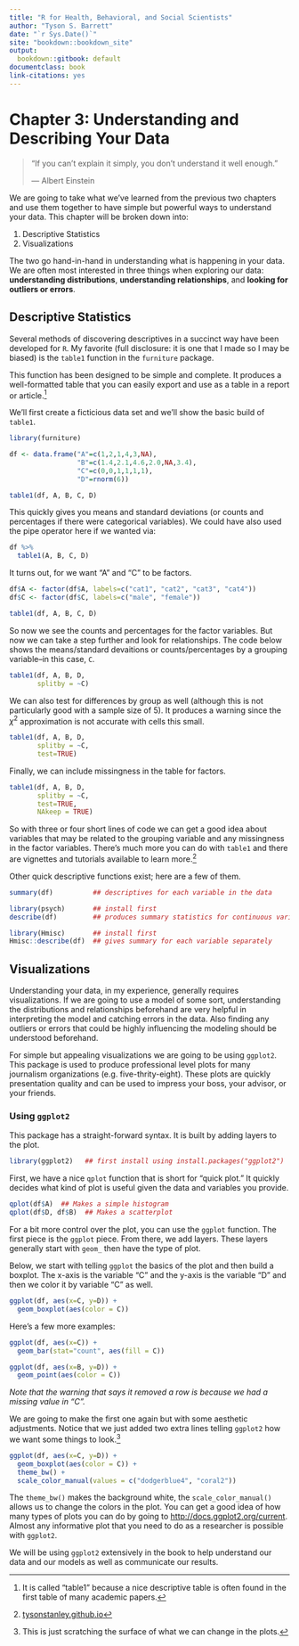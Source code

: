 ```yaml
---
title: "R for Health, Behavioral, and Social Scientists"
author: "Tyson S. Barrett"
date: "`r Sys.Date()`"
site: "bookdown::bookdown_site"
output:
  bookdown::gitbook: default
documentclass: book
link-citations: yes
---
```


# Chapter 3: Understanding and Describing Your Data {-}

> "If you can’t explain it simply, you don’t understand it well enough."
>
> --- Albert Einstein

We are going to take what we've learned from the previous two chapters and use them together to have simple but powerful ways to understand your data. This chapter will be broken down into:

1. Descriptive Statistics
2. Visualizations

The two go hand-in-hand in understanding what is happening in your data. We are often most interested in three things when exploring our data: **understanding distributions**, **understanding relationships**, and **looking for outliers or errors**.

## Descriptive Statistics {-}

Several methods of discovering descriptives in a succinct way have been developed for `R`. My favorite (full disclosure: it is one that I made so I may be biased) is the `table1` function in the `furniture` package.

This function has been designed to be simple and complete. It produces a well-formatted table that you can easily export and use as a table in a report or article.[^tab1]

We'll first create a ficticious data set and we'll show the basic build of `table1`.

```r
library(furniture)

df <- data.frame("A"=c(1,2,1,4,3,NA),
                 "B"=c(1.4,2.1,4.6,2.0,NA,3.4),
                 "C"=c(0,0,1,1,1,1),
                 "D"=rnorm(6))

table1(df, A, B, C, D)
```

This quickly gives you means and standard deviations (or counts and percentages if there were categorical variables). We could have also used the pipe operator here if we wanted via:
```r
df %>%
  table1(A, B, C, D)
```

It turns out, for we want "A" and "C" to be factors.

```r
df$A <- factor(df$A, labels=c("cat1", "cat2", "cat3", "cat4"))
df$C <- factor(df$C, labels=c("male", "female"))

table1(df, A, B, C, D)
```

So now we see the counts and percentages for the factor variables. But now we can take a step further and look for relationships. The code below shows the means/standard devaitions or counts/percentages by a grouping variable--in this case, `C`.

```r
table1(df, A, B, D,
       splitby = ~C)
```

We can also test for differences by group as well (although this is not particularly good with a sample size of 5). It produces a warning since the $\chi^2$ approximation is not accurate with cells this small.

```r
table1(df, A, B, D,
       splitby = ~C,
       test=TRUE)
```


Finally, we can include missingness in the table for factors. 

```r
table1(df, A, B, D,
       splitby = ~C,
       test=TRUE,
       NAkeep = TRUE)
```

So with three or four short lines of code we can get a good idea about variables that may be related to the grouping variable and any missingness in the factor variables. There's much more you can do with `table1` and there are vignettes and tutorials available to learn more.[^tutorials]

Other quick descriptive functions exist; here are a few of them.

```r
summary(df)          ## descriptives for each variable in the data

library(psych)       ## install first
describe(df)         ## produces summary statistics for continuous variables

library(Hmisc)       ## install first
Hmisc::describe(df)  ## gives summary for each variable separately
```


## Visualizations {-}

Understanding your data, in my experience, generally requires visualizations. If we are going to use a model of some sort, understanding the distributions and relationships beforehand are very helpful in interpreting the model and catching errors in the data. Also finding any outliers or errors that could be highly influencing the modeling should be understood beforehand.

For simple but appealing visualizations we are going to be using `ggplot2`. This package is used to produce professional level plots for many journalism organizations (e.g. five-thrity-eight). These plots are quickly presentation quality and can be used to impress your boss, your advisor, or your friends.

### Using `ggplot2` {-}

This package has a straight-forward syntax. It is built by adding layers to the plot. 

```r
library(ggplot2)   ## first install using install.packages("ggplot2")
```

First, we have a nice `qplot` function that is short for "quick plot." It quickly decides what kind of plot is useful given the data and variables you provide.


```r
qplot(df$A)  ## Makes a simple histogram
qplot(df$D, df$B)  ## Makes a scatterplot
```


For a bit more control over the plot, you can use the `ggplot` function. The first piece is the `ggplot` piece. From there, we add layers. These layers generally start with `geom_` then have the type of plot. 

Below, we start with telling `ggplot` the basics of the plot and then build a boxplot. The x-axis is the variable "C" and the y-axis is the variable "D" and then we color it by variable "C" as well.

```r
ggplot(df, aes(x=C, y=D)) +
  geom_boxplot(aes(color = C))
```

Here's a few more examples:
```r
ggplot(df, aes(x=C)) +
  geom_bar(stat="count", aes(fill = C))
```

```r
ggplot(df, aes(x=B, y=D)) +
  geom_point(aes(color = C))
```

*Note that the warning that says it removed a row is because we had a missing value in "C".*

We are going to make the first one again but with some aesthetic adjustments. Notice that we just added two extra lines telling `ggplot2` how we want some things to look.[^look] 

```r
ggplot(df, aes(x=C, y=D)) +
  geom_boxplot(aes(color = C)) +
  theme_bw() +
  scale_color_manual(values = c("dodgerblue4", "coral2"))
```

The `theme_bw()` makes the background white, the `scale_color_manual()` allows us to change the colors in the plot. You can get a good idea of how many types of plots you can do by going to [http://docs.ggplot2.org/current][ggplot2]. Almost any informative plot that you need to do as a researcher is possible with `ggplot2`.

We will be using `ggplot2` extensively in the book to help understand our data and our models as well as communicate our results.





[^tab1]: It is called "table1" because a nice descriptive table is often found in the first table of many academic papers.

[^tutorials]: [tysonstanley.github.io](tysonstanley.github.io)

[ggplot2]: http://docs.ggplot2.org/current/

[^look]: This is just scratching the surface of what we can change in the plots.
